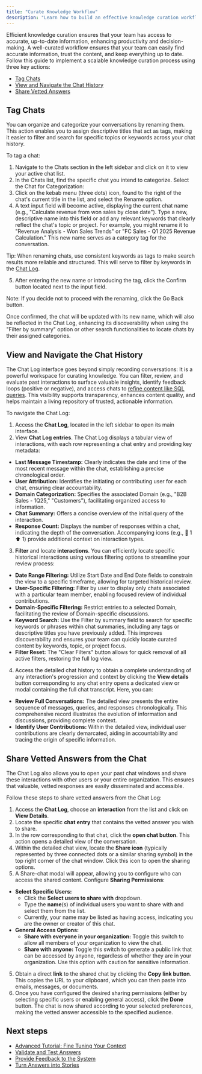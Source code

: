 ```yaml
---
title: "Curate Knowledge Workflow"
description: "Learn how to build an effective knowledge curation workflow by promoting vetted answers, organizing content with tags for quick search, and efficiently viewing and navigating chat history to keep your team’s information accurate and accessible."
---
```


Efficient knowledge curation ensures that your team has access to accurate, up-to-date information, enhancing productivity and decision-making. A well-curated workflow ensures that your team can easily find accurate information, trust the content, and keep everything up to date. Follow this guide to implement a scalable knowledge curation process using three key actions:

- [Tag Chats](#tag-chats)
- [View and Navigate the Chat History](#view-and-navigate-the-chat-history)
- [Share Vetted Answers](#share-vetted-answers-from-chat)

## Tag Chats

You can organize and categorize your conversations by renaming them. This action enables you to assign descriptive titles that act as tags, making it easier to filter and search for specific topics or keywords across your chat history.

To tag a chat:

1. Navigate to the Chats section in the left sidebar and click on it to view your active chat list.
2. In the Chats list, find the specific chat you intend to categorize. Select the Chat for Categorization:
3. Click on the kebab menu (three dots) icon, found to the right of the chat's current title in the list, and select the Rename option.
4. A text input field will become active, displaying the current chat name (e.g., "Calculate revenue from won sales by close date"). Type a new, descriptive name into this field or add any relevant keywords that clearly reflect the chat's topic or project. For example, you might rename it to "Revenue Analysis - Won Sales Trends" or "FC Sales - Q1 2025 Revenue Calculation." This new name serves as a category tag for the conversation.

Tip: When renaming chats, use consistent keywords as tags to make search results more reliable and structured. This will serve to filter by keywords in the [Chat Log](#view-and-navigate-the-chat-history).

5. After entering the new name or introducing the tag, click the Confirm button located next to the input field.

Note: If you decide not to proceed with the renaming, click the Go Back button.

Once confirmed, the chat will be updated with its new name, which will also be reflected in the Chat Log, enhancing its discoverability when using the "Filter by summary" option or other search functionalities to locate chats by their assigned categories.

## View and Navigate the Chat History

The Chat Log interface goes beyond simply recording conversations: It is a powerful workspace for curating knowledge. You can filter, review, and evaluate past interactions to surface valuable insights, identify feedback loops (positive or negative), and access chats to [refine content like SQL queries](/improve-wisdom-ai-responses/validate-and-test-answers). This visibility supports transparency, enhances content quality, and helps maintain a living repository of trusted, actionable information.

To navigate the Chat Log:

1. Access the **Chat Log**, located in the left sidebar to open its main interface.
2. View **Chat Log entries**. The Chat Log displays a tabular view of interactions, with each row representing a chat entry and providing key metadata:

- **Last Message Timestamp:** Clearly indicates the date and time of the most recent message within the chat, establishing a precise chronological order.
- **User Attribution:** Identifies the initiating or contributing user for each chat, ensuring clear accountability.
- **Domain Categorization:** Specifies the associated Domain (e.g., "B2B Sales - 1Q25," "Customers"), facilitating organized access to information.
- **Chat Summary:** Offers a concise overview of the initial query of the interaction.
- **Response Count:** Displays the number of responses within a chat, indicating the depth of the conversation. Accompanying icons (e.g., 💬 1 ⬆️ 1) provide additional context on interaction types.

3. **Filter** and locate **interactions**. You can efficiently locate specific historical interactions using various filtering options to streamline your review process:

- **Date Range Filtering:** Utilize Start Date and End Date fields to constrain the view to a specific timeframe, allowing for targeted historical review.
- **User-Specific Filtering:** Filter by user to display only chats associated with a particular team member, enabling focused review of individual contributions.
- **Domain-Specific Filtering:** Restrict entries to a selected Domain, facilitating the review of Domain-specific discussions.
- **Keyword Search:** Use the Filter by summary field to search for specific keywords or phrases within chat summaries, including any tags or descriptive titles you have previously added. This improves discoverability and ensures your team can quickly locate curated content by keywords, topic, or project focus.
- **Filter Reset:** The "Clear Filters" button allows for quick removal of all active filters, restoring the full log view.

4. Access the detailed chat history to obtain a complete understanding of any interaction's progression and context by clicking the **View details** button corresponding to any chat entry opens a dedicated view or modal containing the full chat transcript. Here, you can:

- **Review Full Conversations:** The detailed view presents the entire sequence of messages, queries, and responses chronologically. This comprehensive record illustrates the evolution of information and discussions, providing complete context.
- **Identify User Contributions:** Within the detailed view, individual user contributions are clearly demarcated, aiding in accountability and tracing the origin of specific information.

## Share Vetted Answers from the Chat

The Chat Log also allows you to open your past chat windows and share these interactions with other users or your entire organization. This ensures that valuable, vetted responses are easily disseminated and accessible.

Follow these steps to share vetted answers from the Chat Log:

1. Access the **Chat Log**, choose an **interaction** from the list and click on **View Details**.
2. Locate the specific **chat entry** that contains the vetted answer you wish to share.
3. In the row corresponding to that chat, click the **open chat button**. This action opens a detailed view of the conversation.
4. Within the detailed chat view, locate the **Share icon** (typically represented by three connected dots or a similar sharing symbol) in the top right corner of the chat window. Click this icon to open the sharing options.
5. A Share-chat modal will appear, allowing you to configure who can access the shared content. Configure **Sharing Permissions**:

- **Select Specific Users:**
  - Click the **Select users to share with** dropdown.
  - Type the **name**(s) of individual users you want to share with and select them from the list.
  - Currently, your name may be listed as having access, indicating you are the owner or creator of this chat.
- **General Access Options:**
  - **Share with everyone in your organization:** Toggle this switch to allow all members of your organization to view the chat.
  - **Share with anyone:** Toggle this switch to generate a public link that can be accessed by anyone, regardless of whether they are in your organization. Use this option with caution for sensitive information.

5. Obtain a direct **link** to the shared chat by clicking the **Copy link button**. This copies the URL to your clipboard, which you can then paste into emails, messages, or documents.
6. Once you have configured the desired sharing permissions (either by selecting specific users or enabling general access), click the **Done** button. The chat is now shared according to your selected preferences, making the vetted answer accessible to the specified audience.

## Next steps

- [Advanced Tutorial: Fine Tuning Your Context](/setting-up-wisdom-ai/advanced-tutorial-fine-tuning-your-context)
- [Validate and Test Answers](/improve-wisdom-ai-responses/validate-and-test-answers)
- [Provide Feedback to the System](/setting-up-wisdom-ai/provide-feedback-to-the-system)
- [Turn Answers into Stories](/using-wisdom-ai-everyday/turn-answers-into-stories)